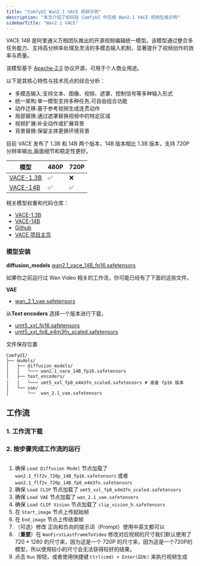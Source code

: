 ```yaml
---
title: "ComfyUI Wan2.1 VACE 视频示例"
description: "本文介绍了如何在 ComfyUI 中完成 Wan2.1 VACE 视频生成示例"
sidebarTitle: "Wan2.1 VACE"
---
```


VACE 14B 是阿里通义万相团队推出的开源视频编辑统一模型。该模型通过整合多任务能力、支持高分辨率处理及灵活的多模态输入机制，显著提升了视频创作的效率与质量。

该模型基于 [Apache-2.0](https://github.com/ali-vilab/VACE?tab=Apache-2.0-1-ov-file) 协议开源，可用于个人商业用途。

以下是其核心特性与技术亮点的综合分析：

- 多模态输入:支持文本、图像、视频、遮罩、控制信号等多种输入形式
- 统一架构:单一模型支持多种任务,可自由组合功能
- 动作迁移:基于参考视频生成连贯动作
- 局部替换:通过遮罩替换视频中的特定区域
- 视频扩展:补全动作或扩展背景
- 背景替换:保留主体更换环境背景


目前 VACE 发布了 1.3B 和 14B 两个版本，14B 版本相比 1.3B 版本，支持 720P 分辨率输出,画面细节和稳定性更好。

| 模型                                                         | 480P | 720P |
| ------------------------------------------------------------ | ---- | ---- |
| [VACE-1.3B](https://huggingface.co/Wan-AI/Wan2.1-VACE-1.3B) | ✅   | ❌   |
| [VACE-14B](https://huggingface.co/Wan-AI/Wan2.1-VACE-14B)   | ✅   | ✅   |

相关模型权重和代码仓库：

- [VACE-1.3B](https://huggingface.co/Wan-AI/Wan2.1-VACE-1.3B)
- [VACE-14B](https://huggingface.co/Wan-AI/Wan2.1-VACE-14B)
- [Github](https://github.com/ali-vilab/VACE)
- [VACE 项目主页](https://ali-vilab.github.io/VACE-Page/)

### 模型安装

**diffusion_models** 
[wan2.1_vace_14B_fp16.safetensors](https://huggingface.co/Comfy-Org/Wan_2.1_ComfyUI_repackaged/resolve/main/split_files/diffusion_models/wan2.1_vace_14B_fp16.safetensors)

<Tip>
如果你之前运行过 Wan Video 相关的工作流，你可能已经有了下面的这些文件。
</Tip>

**VAE**
- [wan_2.1_vae.safetensors](https://huggingface.co/Comfy-Org/Wan_2.1_ComfyUI_repackaged/resolve/main/split_files/vae/wan_2.1_vae.safetensors?download=true)

从**Text encoders** 选择一个版本进行下载，
- [umt5_xxl_fp16.safetensors](https://huggingface.co/Comfy-Org/Wan_2.1_ComfyUI_repackaged/resolve/main/split_files/text_encoders/umt5_xxl_fp16.safetensors?download=true)
- [umt5_xxl_fp8_e4m3fn_scaled.safetensors](https://huggingface.co/Comfy-Org/Wan_2.1_ComfyUI_repackaged/resolve/main/split_files/text_encoders/umt5_xxl_fp8_e4m3fn_scaled.safetensors?download=true)


文件保存位置
```
ComfyUI/
├── models/
│   ├── diffusion_models/
│   │   └─── wan2.1_vace_14B_fp16.safetensors
│   ├── text_encoders/
│   │   └─── umt5_xxl_fp8_e4m3fn_scaled.safetensors # 或者 fp16 版本
│   └── vae/
│       └──  wan_2.1_vae.safetensors
```

## 工作流

### 1. 工作流下载 

### 2. 按步骤完成工作流的运行

![]()
1. 确保 `Load Diffusion Model` 节点加载了 `wan2.1_flf2v_720p_14B_fp16.safetensors` 或者 `wan2.1_flf2v_720p_14B_fp8_e4m3fn.safetensors`
2. 确保 `Load CLIP` 节点加载了 `umt5_xxl_fp8_e4m3fn_scaled.safetensors`
3. 确保 `Load VAE` 节点加载了 `wan_2.1_vae.safetensors`
4. 确保 `Load CLIP Vision` 节点加载了 `clip_vision_h.safetensors `
5. 在 `Start_image` 节点上传起始帧
6. 在 `End_image` 节点上传结束帧
7. （可选）修改 正向和负向的提示词（Prompt）使用中英文都可以
8. （**重要**）在 `WanFirstLastFrameToVideo` 修改对应视频的尺寸我们默认使用了 720 * 1280 的尺寸来，因为这是一个 720P 的尺寸来，因为这是一个720P的模型，所以使用较小的尺寸会无法获得较好的结果。
9. 点击 `Run` 按钮，或者使用快捷键 `Ctrl(cmd) + Enter(回车)` 来执行视频生成



